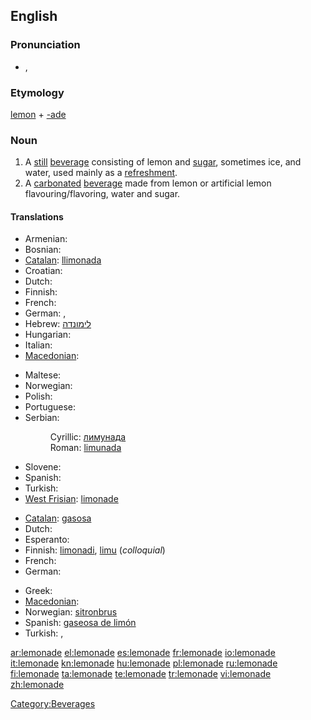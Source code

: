{{wikipedia|dab=Lemonade (disambiguation)|Lemonade}}
==English==

===Pronunciation===
* {{IPA|/ˌlɛmənˈeɪd/}}, {{SAMPA|/%lEm@n"eId/}}
*: {{rhymes|eɪd}}

===Etymology===
[[lemon]] + [[-ade]]

===Noun===
{{wikipedia}}
{{en-noun|s|-}}

# A [[still]] [[beverage]] consisting of lemon and [[sugar]], sometimes ice, and water, used mainly as a [[refreshment]].
# A [[carbonated]] [[beverage]] made from lemon or artificial lemon flavouring/flavoring, water and sugar.

====Translations====
{{trans-top|still beverage}}
* Armenian: {{t-|hy|լիմոնադ|tr=limonad|sc=Armn|xs=Armenian}}
* Bosnian: {{t-|bs|limunada|f}}
* [[Catalan]]: [[llimonada]] {{f}}
* Croatian: {{t+|hr|limunada|f|alt=limunáda}}
* Dutch: {{t+|nl|kwast|m}}
* Finnish: {{t+|fi|sitruunamehu}}
* French: {{t+|fr|citronnade|f}}
* German: {{t+|de|Limonade|f}}, {{t+|de|Zitrone|f}}
* Hebrew: [[לימונדה]]
* Hungarian: {{t+|hu|limonádé}}
* Italian: {{t-|it|limonata|f}}
* [[Macedonian]]: {{t|mk|лимонада|f|tr=limonáda|sc=Cyrl|xs=Macedonian}}
{{trans-mid}}
* Maltese: {{t|mt|luminata|f|xs=Maltese}}
* Norwegian: {{t-|no|limonade|m}}
* Polish: {{t+|pl|lemoniada|f}}
* Portuguese: {{t+|pt|limonada|f}}
* Serbian:
*: Cyrillic: [[лимунада#Serbian|лимунада]] {{f}}
*: Roman: [[limunada#Serbian|limunada]] {{f}}
* Slovene: {{t+|sl|limonada|f}}
* Spanish: {{t-|es|limonada|f}}
* Turkish: {{t|tr|limonata}}
* [[West Frisian]]: [[limonade]]
{{trans-bottom}}

{{trans-top|carbonated beverage}}
* [[Catalan]]: [[gasosa]] {{f}}
* Dutch: {{t+|nl|limonade|m}}
* Esperanto: {{t-|eo|limonado|xs=Esperanto}}
* Finnish: [[limonadi]], [[limu]] (''colloquial'')
* French: {{t+|fr|limonade|f}}
* German: {{t+|de|Brause|f}}
{{trans-mid}}
* Greek: {{t+|el|λεμονάδα|f|tr=lemonáda|sc=Grek}}
* [[Macedonian]]: {{t|mk|газоза|f|tr=gazóza|sc=Cyrl|xs=Macedonian}}
* Norwegian: [[sitronbrus]] {{m}}
* Spanish: [[gaseosa de limón]] {{f}}
* Turkish: {{t|tr|gazoz}},  {{t|tr|limonlu gazoz}}
{{trans-bottom}}

[[Category:Beverages]]

[[ar:lemonade]]
[[el:lemonade]]
[[es:lemonade]]
[[fr:lemonade]]
[[io:lemonade]]
[[it:lemonade]]
[[kn:lemonade]]
[[hu:lemonade]]
[[pl:lemonade]]
[[ru:lemonade]]
[[fi:lemonade]]
[[ta:lemonade]]
[[te:lemonade]]
[[tr:lemonade]]
[[vi:lemonade]]
[[zh:lemonade]]